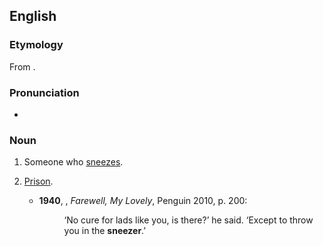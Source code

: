 ==English==

===Etymology===
From {{suffix|sneeze|er|lang=en}}.

===Pronunciation===
* {{a|UK}} {{IPA|/ˈsniːzə/|lang=en}}

===Noun===
{{en-noun}}

# Someone who [[sneeze]]s.
# {{context|US|slang|dated|lang=en}} [[prison|Prison]].
#* '''1940''', {{w|Raymond Chandler}}, ''Farewell, My Lovely'', Penguin 2010, p. 200:
#*: ‘No cure for lads like you, is there?’ he said. ‘Except to throw you in the '''sneezer'''.’